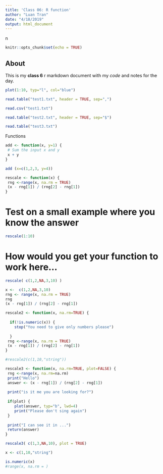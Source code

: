 ```yaml
---
title: 'Class 06: R function'
author: "Luan Tran"
date: "4/18/2019"
output: html_document
---
```

n
```r
knitr::opts_chunk$set(echo = TRUE)
```

## About
This is my **class 6** r markdown document with my *code* and notes for the day.

```r
plot(1:10, typ="l", col="blue")
```

```r
read.table("test1.txt", header = TRUE, sep=",")
```

```r
read.csv("test1.txt")
```
```r
read.table("test2.txt", header = TRUE, sep="$")
```
```r
read.table("test3.txt")
```

Functions

```r
add <- function(x, y=1) {
 # Sum the input x and y
 x + y
}

```

```r
add (x=c(1,2,3, y=4))
```
```r
rescale <- function(x) {
 rng <-range(x, na.rm = TRUE)
 (x - rng[1]) / (rng[2] - rng[1])
}


```

# Test on a small example where you know the answer
```r
rescale(1:10)
```


# How would you get your function to work here…

```r
rescale( c(1,2,NA,3,10) )
```

```r
x <-  c(1,2,NA,3,10)
rng <- range(x, na.rm = TRUE)
rng
(x - rng[1]) / (rng[2] - rng[1])
```
```r
rescale2 <- function(x, na.rm=TRUE) {
  
  if(!is.numeric(x)) {
    stop("You need to give only numbers please")
    
  }
 rng <-range(x, na.rm = TRUE)
 (x - rng[1]) / (rng[2] - rng[1])
}

```


```r
#rescale2(c(1,10,"string"))
```


```r
rescale3 <- function(x, na.rm=TRUE, plot=FALSE) {
 rng <-range(x, na.rm=na.rm)
 print("Hello")
 answer <- (x - rng[1]) / (rng[2] - rng[1])
 
 print("is it me you are looking for?")
 
 if(plot) {
    plot(answer, typ="b", lwd=4)
    print("Please don't sing again")
 }
 
 print("I can see it in ...")
 return(answer)
}
```



```r
rescale3( c(1,3,NA,10), plot = TRUE)
```


```r
x <- c(1,10,"string")

is.numeric(x)
#range(x, na.rm = )
```

